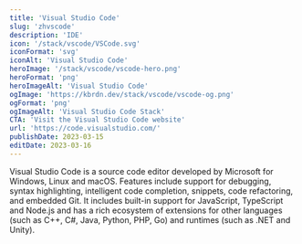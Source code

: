 ```yaml
---
title: 'Visual Studio Code'
slug: 'zhvscode'
description: 'IDE'
icon: '/stack/vscode/VSCode.svg'
iconFormat: 'svg'
iconAlt: 'Visual Studio Code'
heroImage: '/stack/vscode/vscode-hero.png'
heroFormat: 'png'
heroImageAlt: 'Visual Studio Code'
ogImage: 'https://kbrdn.dev/stack/vscode/vscode-og.png'
ogFormat: 'png'
ogImageAlt: 'Visual Studio Code Stack'
CTA: 'Visit the Visual Studio Code website'
url: 'https://code.visualstudio.com/'
publishDate: 2023-03-15
editDate: 2023-03-16
---
```


Visual Studio Code is a source code editor developed by Microsoft for Windows, Linux and macOS. Features include support for debugging, syntax highlighting, intelligent code completion, snippets, code refactoring, and embedded Git. It includes built-in support for JavaScript, TypeScript and Node.js and has a rich ecosystem of extensions for other languages (such as C++, C#, Java, Python, PHP, Go) and runtimes (such as .NET and Unity).
